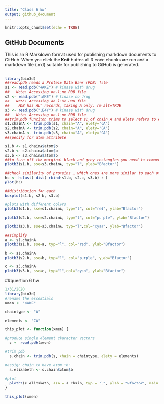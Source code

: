 ```yaml
---
title: "Class 6 hw"
output: github_document
---
```


```r
knitr::opts_chunk$set(echo = TRUE)
```

## GitHub Documents

This is an R Markdown format used for publishing markdown documents to GitHub. When you click the **Knit** button all R code chunks are run and a markdown file (.md) suitable for publishing to GitHub is generated.

## 

```r
library(bio3d)
##read.pdb reads a Protein Data Bank (PDB) file
s1 <- read.pdb("4AKE") # kinase with drug
##   Note: Accessing on-line PDB file
s2 <- read.pdb("1AKE") # kinase no drug
##   Note: Accessing on-line PDB file
##    PDB has ALT records, taking A only, rm.alt=TRUE
s3 <- read.pdb("1E4Y") # kinase with drug
##   Note: Accessing on-line PDB file
##trim.pdb funciton trims to select s1 of chain A and elety refers to elements (maybe)
s1.chainA <- trim.pdb(s1, chain="A", elety="CA")
s2.chainA <- trim.pdb(s2, chain="A", elety="CA")
s3.chainA <- trim.pdb(s3, chain="A", elety="CA")
##specify for atom attribute

```

```r
s1.b <- s1.chainA$atom$b
s2.b <- s2.chainA$atom$b
s3.b <- s3.chainA$atom$b
##to turn off the marginal black and grey rectangles you need to remove sum of squared errors (sse)
plotb3(s1.b, sse=s3.chainA, typ="l", ylab="Bfactor")

```

```r
##check similarity of proteins … which ones are more similar to each other
hc <- hclust( dist( rbind(s1.b, s2.b, s3.b) ) )
plot(hc)

```

```r
##distribution for each
boxplot(s1.b, s2.b, s3.b)

```

```r
#plots with different colors
plotb3(s1.b, sse=s1.chainA, typ="l", col="red", ylab="Bfactor")

```

```r
plotb3(s2.b, sse=s2.chainA, typ="l", col="purple", ylab="Bfactor")
```

```r
plotb3(s3.b, sse=s3.chainA, typ="l",col="cyan", ylab="Bfactor")
```

```r
##simplify
a <- s1.chainA
plotb3(s1.b, sse=a, typ="l", col="red", ylab="Bfactor")

```
```r
b <- s1.chainA
plotb3(s2.b, sse=b, typ="l", col="purple", ylab="Bfactor")

```

```r
c <- s3.chainA
plotb3(s3.b, sse=c, typ="l",col="cyan", ylab="Bfactor")

```

##question 6 hw

```r
1/31/2020
library(bio3d)
#rename the essentials
xmen <- "4AKE"

chaintype <- "A"

elements <- "CA"

this_plot <- function(xmen) {

#produce single element character vectors
  s <- read.pdb(xmen)

#trim pdb 
  s.chain <- trim.pdb(s, chain = chaintype, elety = elements)
  
#assign chain to have atom "b"
  s.elizabeth <- s.chain$atom$b
  
#plot
  plotb3(s.elizabeth, sse = s.chain, typ = "l", ylab = "Bfactor", main = (xmen))
}

this_plot(xmen)

```



